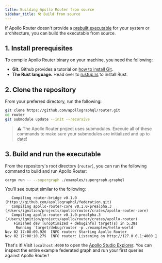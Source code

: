 ```yaml
---
title: Building Apollo Router from source
sidebar_title: 🛠 Build from source
---
```


If Apollo Router doesn't provide a [prebuilt executable](./quickstart/#1-download-and-extract-the-router-binary) for your system or architecture, you can build the executable from source.

## 1. Install prerequisites

To compile Apollo Router binary on your machine, you need the following:

- **Git.** Github provides a tutorial on [how to install Git](https://github.com/git-guides/install-git).
- **The Rust language.** Head over to [rustup.rs](https://rustup.rs/) to install Rust.

## 2. Clone the repository

From your preferred directory, run the following:

```sh
git clone https://github.com/apollographql/router.git
cd router
git submodule update --init --recursive
```

> ⚠️ The Apollo Router project uses submodules. Execute all of these commands to make sure your submodules are initialized and up to date!

## 3. Build and run the executable

From the repository's root directory (`router`), you can run the following command to build and run Apollo Router:

```bash
cargo run -- --supergraph ./examples/supergraph.graphql
```

You'll see output similar to the following:

```
   Compiling router-bridge v0.1.0 (https://github.com/apollographql/federation.git)
   Compiling apollo-router-core v0.1.0-prealpha.3 (/Users/ignition/projects/apollo/router/crates/apollo-router-core)
   Compiling apollo-router v0.1.0-prealpha.3 (/Users/ignition/projects/apollo/router/crates/apollo-router)
    Finished dev [unoptimized + debuginfo] target(s) in 5.38s
     Running `target/debug/router -p ./examples/hello-world`
Nov 02 17:08:09.926  INFO router: Starting Apollo Router
Nov 02 17:08:10.279  INFO router: Listening on http://127.0.0.1:4000 🚀
```

That's it! Visit `localhost:4000` to open the [Apollo Studio Explorer](https://www.apollographql.com/docs/studio/explorer/). You can inspect the entire example federated graph and run your first queries against Apollo Router!
